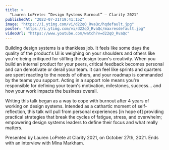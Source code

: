 ```yaml
---
title: >
  "Lauren LoPrete: “Design Systems Burnout” — Clarity 2021"
publishedAt: "2022-07-21T19:41:15Z"
image: "https://i.ytimg.com/vi/d22qO_RvaQc/hqdefault.jpg"
poster: "https://i.ytimg.com/vi/d22qO_RvaQc/maxresdefault.jpg"
videoUrl: "https://www.youtube.com/watch?v=d22qO_RvaQc"
---
```


Building design systems is a thankless job. It feels like some days the quality of the product's UI is weighing on your shoulders and others like you're being critiqued for stifling the design team's creativity. When you build an internal product for your peers, critical feedback becomes personal and can demotivate or derail your team. It can feel like sprints and quarters are spent reacting to the needs of others, and your roadmap is commanded by the teams you support. Acting in a support role means you're responsible for defining your team's motivation, milestones, success... and how your work impacts the business overall.

Writing this talk began as a way to cope with burnout after 4 years of working on design systems. Intended as a cathartic moment of self-reflection, this talk will pull from personal experiences [in hope of] providing practical strategies that break the cycles of fatigue, stress, and overwhelm; empowering design systems leaders to define their focus and what really matters.

Presented by Lauren LoPrete at Clarity 2021, on October 27th, 2021. Ends with an interview with Mina Markham.
